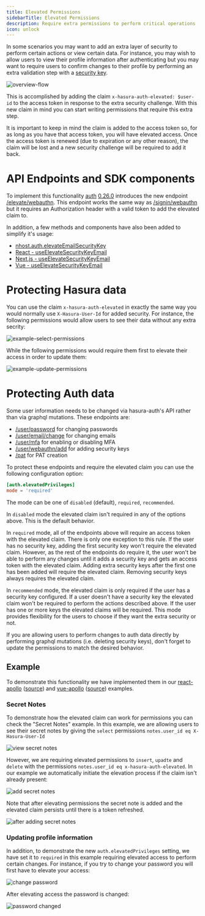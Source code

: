 ```yaml
---
title: Elevated Permissions
sidebarTitle: Elevated Permissions
description: Require extra permissions to perform critical operations
icon: unlock
---
```


In some scenarios you may want to add an extra layer of security to perform certain actions or view certain data. For instance, you may wish to allow users to view their profile information after authenticating but you may want to require users to confirm changes to their profile by performing an extra validation step with a [security key](sign-in-webauthn).

![overview-flow](/images/guides/auth/elevated-permissions/overview.png)

This is accomplished by adding the claim `x-hasura-auth-elevated: $user-id` to the access token in response to the extra security challenge. With this new claim in mind you can start writing permissions that require this extra step.

It is important to keep in mind the claim is added to the access token so, for as long as you have that access token, you will have elevated access. Once the access token is renewed (due to expiration or any other reason), the claim will be lost and a new security challenge will be required to add it back.

# API Endpoints and SDK components

To implement this functionality [auth](/product/authentication) [0.26.0](https://github.com/nhost/hasura-auth/releases/tag/0.26.0) introduces the new endpoint [/elevate/webauthn](/reference/auth/elevate-webauthn). This endpoint works the same way as [/signin/webauthn](/reference/auth/sign-in-using-email-via-fido2-webauthn-authentication) but it requires an Authorization header with a valid token to add the elevated claim to.

In addition, a few methods and components have also been added to simplify it's usage:

- [nhost.auth.elevateEmailSecurityKey](/reference/javascript/auth/elevate-email-security-key)
- [React - useElevateSecurityKeyEmail](/reference/react/use-elevate-security-key-email)
- [Next.js - useElevateSecurityKeyEmail](/reference/nextjs/use-elevate-security-key-email)
- [Vue - useElevateSecurityKeyEmail](/reference/vue/use-elevate-security-key-email)

# Protecting Hasura data

You can use the claim `x-hasura-auth-elevated` in exactly the same way you would normally use `X-Hasura-User-Id` for added security. For instance, the following permissions would allow users to see their data without any extra secrity:

![example-select-permissions](/images/guides/auth/elevated-permissions/select.png)

While the following permissions would require them first to elevate their access in order to update them:

![example-update-permissions](/images/guides/auth/elevated-permissions/update.png)

# Protecting Auth data

Some user information needs to be changed via hasura-auth's API rather than via graphql mutations. These endpoints are:

- [/user/password](/reference/auth/set-a-new-password) for changing passwords
- [/user/email/change](/reference/auth/change-the-current-users-email) for changing emails
- [/user/mfa](/reference/auth/activatedeactivate-multi-factor-authentication) for enabling or disabling MFA
- [/user/webauthn/add](/reference/auth/initialize-adding-of-a-new-webauthn-security-key-device-browser) for adding security keys
- [/pat]() for PAT creation

To protect these endpoints and require the elevated claim you can use the following configuration option:

```toml
[auth.elevatedPrivileges]
mode = 'required'
```

The mode can be one of `disabled` (default), `required`, `recommended`.

In `disabled` mode the elevated claim isn't required in any of the options above. This is the default behavior.

In `required` mode, all of the endpoints above will require an access token with the elevated claim. There is only one exception to this rule. If the user has no security key, adding the first security key won't require the elevated claim. However, as the rest of the endpoints do require it, the user won't be able to perform any changes until it adds a security key and gets an access token with the elevated claim. Adding extra security keys after the first one has been added will require the elevated claim. Removing security keys always requires the elevated claim.

In `recommended` mode, the elevated claim is only required if the user has a security key configured. If a user doesn't have a security key the elevated claim won't be required to perform the actions described above. If the user has one or more keys the elevated claims will be required. This mode provides flexibility for the users to choose if they want the extra security or not.

<Warning>
If you are allowing users to perform changes to auth data directly by performing graphql mutations (i.e. deleting security keys), don't forget to update the permissions to match the desired behavior.
</Warning>

## Example

To demonstrate this functionality we have implemented them in our [react-apollo](https://react-apollo.example.nhost.io) ([source](https://github.com/nhost/nhost/tree/main/examples/react-apollo)) and [vue-apollo](https://vue-apollo.example.nhost.io) ([source](https://github.com/nhost/nhost/tree/main/examples/vue-apollo)) examples.

### Secret Notes

To demonstrate how the elevated claim can work for permissions you can check the "Secret Notes" example. In this example, we are allowing users to see their secret notes by giving the `select` permissions `notes.user_id eq X-Hasura-User-Id`

![view secret notes](/images/guides/auth/elevated-permissions/secret_notes_view.png)

However, we are requiring elevated permissions to `insert`, `upadte` and `delete` with the permissions `notes.user_id eq x-hasura-auth-elevated`. In our example we automatically initiate the elevation process if the claim isn't already present:

![add secret notes](/images/guides/auth/elevated-permissions/secret_notes_add.png)

Note that after elevating permissions the secret note is added and the elevated claim persists until there is a token refreshed.

![after adding secret notes](/images/guides/auth/elevated-permissions/secret_notes_added.png)

### Updating profile information

In addition, to demonstrate the new `auth.elevatedPrivileges` setting, we have set it to `required` in this example requiring elevated access to perform certain changes. For instance, if you try to change your password you will first have to elevate your access:

![change password](/images/guides/auth/elevated-permissions/password.png)

After elevating access the password is changed:

![password changed](/images/guides/auth/elevated-permissions/password_changed.png)
